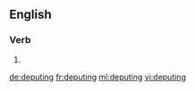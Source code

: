 
==English==

===Verb===
{{head|en}}

# {{present participle of|depute}}

[[de:deputing]]
[[fr:deputing]]
[[ml:deputing]]
[[vi:deputing]]